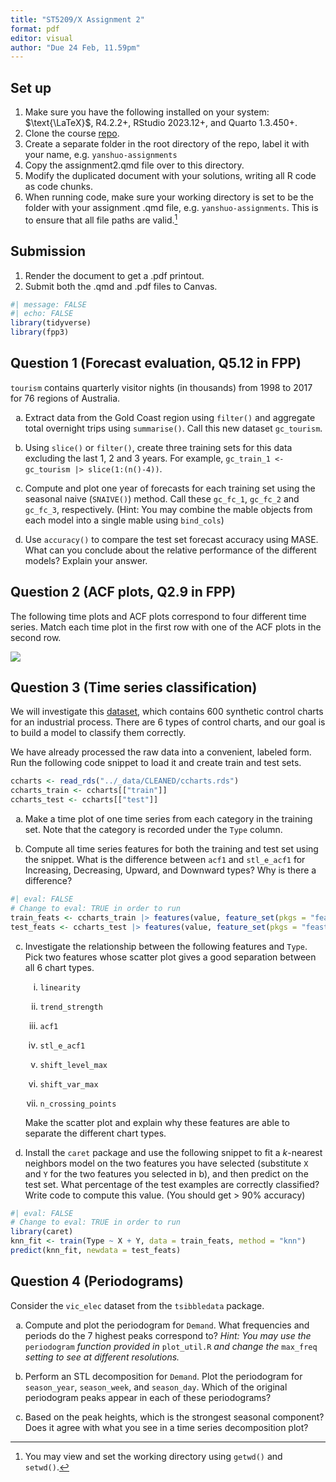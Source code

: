```yaml
---
title: "ST5209/X Assignment 2"
format: pdf
editor: visual
author: "Due 24 Feb, 11.59pm"
---
```


## Set up

1.  Make sure you have the following installed on your system: $\text{\LaTeX}$, R4.2.2+, RStudio 2023.12+, and Quarto 1.3.450+.
2.  Clone the course [repo](https://github.com/yanshuotan/st5209-2024).
3.  Create a separate folder in the root directory of the repo, label it with your name, e.g. `yanshuo-assignments`
4.  Copy the assignment2.qmd file over to this directory.
5.  Modify the duplicated document with your solutions, writing all R code as code chunks.
6.  When running code, make sure your working directory is set to be the folder with your assignment .qmd file, e.g. `yanshuo-assignments`. This is to ensure that all file paths are valid.[^1]

[^1]: You may view and set the working directory using `getwd()` and `setwd()`.

## Submission

1.  Render the document to get a .pdf printout.
2.  Submit both the .qmd and .pdf files to Canvas.

```r
#| message: FALSE
#| echo: FALSE
library(tidyverse)
library(fpp3)
```

## Question 1 (Forecast evaluation, Q5.12 in FPP)

`tourism` contains quarterly visitor nights (in thousands) from 1998 to 2017 for 76 regions of Australia.

a.  Extract data from the Gold Coast region using `filter()` and aggregate total overnight trips using `summarise()`. Call this new dataset `gc_tourism`.

```{=html}
<!-- -->
```
b.  Using `slice()` or `filter()`, create three training sets for this data excluding the last 1, 2 and 3 years. For example, `gc_train_1 <- gc_tourism |> slice(1:(n()-4))`.

```{=html}
<!-- -->
```
c.  Compute and plot one year of forecasts for each training set using the seasonal naive (`SNAIVE()`) method. Call these `gc_fc_1`, `gc_fc_2` and `gc_fc_3`, respectively. (Hint: You may combine the mable objects from each model into a single mable using `bind_cols`)

```{=html}
<!-- -->
```
d.  Use `accuracy()` to compare the test set forecast accuracy using MASE. What can you conclude about the relative performance of the different models? Explain your answer.

## Question 2 (ACF plots, Q2.9 in FPP)

The following time plots and ACF plots correspond to four different time series. Match each time plot in the first row with one of the ACF plots in the second row.

![](../_images/acfguess-1.png)

## Question 3 (Time series classification)

We will investigate this [dataset](https://kdd.ics.uci.edu/databases/synthetic_control/synthetic_control.html), which contains 600 synthetic control charts for an industrial process. There are 6 types of control charts, and our goal is to build a model to classify them correctly.

We have already processed the raw data into a convenient, labeled form. Run the following code snippet to load it and create train and test sets.

```r
ccharts <- read_rds("../_data/CLEANED/ccharts.rds")
ccharts_train <- ccharts[["train"]]
ccharts_test <- ccharts[["test"]]
```

a.  Make a time plot of one time series from each category in the training set. Note that the category is recorded under the `Type` column.

b.  Compute all time series features for both the training and test set using the snippet. What is the difference between `acf1` and `stl_e_acf1` for Increasing, Decreasing, Upward, and Downward types? Why is there a difference?

```r
#| eval: FALSE
# Change to eval: TRUE in order to run
train_feats <- ccharts_train |> features(value, feature_set(pkgs = "feasts"))
test_feats <- ccharts_test |> features(value, feature_set(pkgs = "feasts"))
```

c.  Investigate the relationship between the following features and `Type`. Pick two features whose scatter plot gives a good separation between all 6 chart types.

    i.  `linearity`

    ii. `trend_strength`

    iii. `acf1`

    iv. `stl_e_acf1`

    v.  `shift_level_max`

    vi. `shift_var_max`

    vii. `n_crossing_points`

    Make the scatter plot and explain why these features are able to separate the different chart types.

d.  Install the `caret` package and use the following snippet to fit a $k$-nearest neighbors model on the two features you have selected (substitute `X` and `Y` for the two features you selected in b), and then predict on the test set. What percentage of the test examples are correctly classified? Write code to compute this value. (You should get \> 90% accuracy)

```r
#| eval: FALSE
# Change to eval: TRUE in order to run
library(caret)
knn_fit <- train(Type ~ X + Y, data = train_feats, method = "knn")
predict(knn_fit, newdata = test_feats)
```

## Question 4 (Periodograms)

Consider the `vic_elec` dataset from the `tsibbledata` package.

a.  Compute and plot the periodogram for `Demand`. What frequencies and periods do the 7 highest peaks correspond to? *Hint: You may use the* `periodogram` *function provided in* `plot_util.R` *and change the* `max_freq` *setting to see at different resolutions.*

b.  Perform an STL decomposition for `Demand`. Plot the periodogram for `season_year`, `season_week`, and `season_day`. Which of the original periodogram peaks appear in each of these periodograms?

c.  Based on the peak heights, which is the strongest seasonal component? Does it agree with what you see in a time series decomposition plot?
